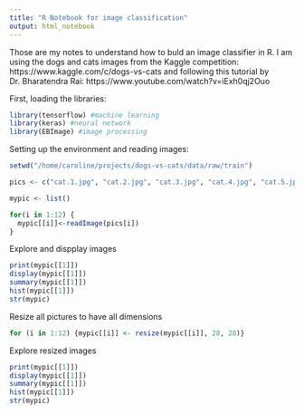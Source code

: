 ```yaml
---
title: "R Notebook for image classification"
output: html_notebook
---
```


Those are my notes to understand how to buld an image classifier in R. I am using the dogs and cats images from the Kaggle competition: https://www.kaggle.com/c/dogs-vs-cats and following this tutorial by  Dr. Bharatendra Rai: https://www.youtube.com/watch?v=iExh0qj2Ouo

First, loading the libraries:
```r
library(tensorflow) #machine learning
library(keras) #neural network
library(EBImage) #image processing
```

Setting up the environment and reading images: 
```r
setwd("/home/caroline/projects/dogs-vs-cats/data/raw/train")

pics <- c("cat.1.jpg", "cat.2.jpg", "cat.3.jpg", "cat.4.jpg", "cat.5.jpg", "cat.6.jpg", "dog.1.jpg", "dog.2.jpg", "dog.3.jpg", "dog.4.jpg", "dog.5.jpg", "dog.6.jpg")

mypic <- list()

for(i in 1:12) {
  mypic[[i]]<-readImage(pics[i])
}
```

Explore and dispplay images
```r
print(mypic[[1]])
display(mypic[[1]])
summary(mypic[[1]])
hist(mypic[[1]])
str(mypic)
```


Resize all pictures to have all dimensions
```r
for (i in 1:12) {mypic[[i]] <- resize(mypic[[i]], 28, 28)}
```

Explore resized images
```r
print(mypic[[1]])
display(mypic[[1]])
summary(mypic[[1]])
hist(mypic[[1]])
str(mypic)
```

